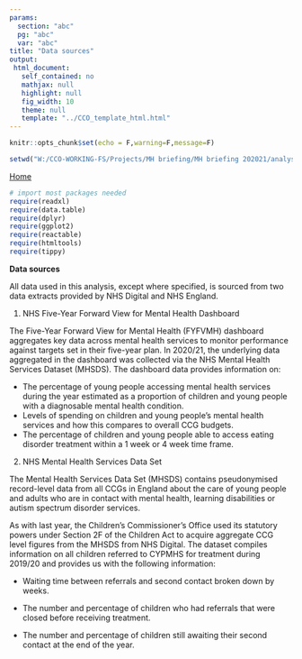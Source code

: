 ```yaml
---
params:
  section: "abc"
  pg: "abc"
  var: "abc"
title: "Data sources"
output: 
 html_document: 
   self_contained: no
   mathjax: null
   highlight: null
   fig_width: 10
   theme: null
   template: "../CCO_template_html.html"
---
```


```r

knitr::opts_chunk$set(echo = F,warning=F,message=F)

setwd("W:/CCO-WORKING-FS/Projects/MH briefing/MH briefing 202021/analysis/data sources")
```

<link rel="stylesheet" href="W:/CCO-WORKING-FS/Projects/MH briefing/MH briefing 202021/analysis//styles.css" type="text/css" />

<a href="../../index.html">Home</a></li>

```r

# import most packages needed
require(readxl)
require(data.table)
require(dplyr)
require(ggplot2)
require(reactable)
require(htmltools)
require(tippy)
```
<script src="extra_js.js"></script>


**Data sources**

All data used in this analysis, except where specified, is sourced from two data extracts provided by NHS Digital and NHS England.

1.	NHS Five-Year Forward View for Mental Health Dashboard

The Five-Year Forward View for Mental Health (FYFVMH) dashboard aggregates key data across mental health services to monitor performance against targets set in their five-year plan. In 2020/21, the underlying data aggregated in the dashboard was collected via the NHS Mental Health Services Dataset (MHSDS). 
The dashboard data provides information on:

* The percentage of young people accessing mental health services during the year estimated as a proportion of children and young people with a diagnosable mental health condition.
* Levels of spending on children and young people’s mental health services and how this compares to overall CCG budgets.
* The percentage of children and young people able to access eating disorder treatment within a 1 week or 4 week time frame.


2.	NHS Mental Health Services Data Set

The Mental Health Services Data Set (MHSDS) contains pseudonymised record-level data from all CCGs in England about the care of young people and adults who are in contact with mental health, learning disabilities or autism spectrum disorder services. 

As with last year, the Children’s Commissioner’s Office used its statutory powers under Section 2F of the Children Act to acquire aggregate CCG level figures from the MHSDS from NHS Digital. The dataset compiles information on all children referred to CYPMHS for treatment during 2019/20 and provides us with the following information:

* Waiting time between referrals and second contact broken down by weeks.

* The number and percentage of children who had referrals that were closed before receiving treatment.

* The number and percentage of children still awaiting their second contact at the end of the year.


